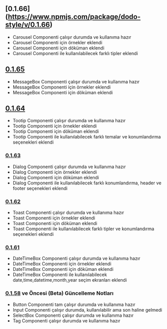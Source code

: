 
<Meta title="Güncelleme Notları" />

## [0.1.66] (https://www.npmjs.com/package/dodo-style/v/0.1.66)
- Carousel Componenti çalışır durumda ve kullanıma hazır
- Carousel Componenti için örnekler eklendi
- Carousel Componenti için döküman eklendi
- Carousel Componenti ile kullanılabilecek farklı tipler eklendi

## [0.1.65](https://www.npmjs.com/package/dodo-style/v/0.1.65)
- MessageBox Componenti çalışır durumda ve kullanıma hazır
- MessageBox Componenti için örnekler eklendi
- MessageBox Componenti için döküman eklendi

## [0.1.64](https://www.npmjs.com/package/dodo-style/v/0.1.64)
- Tootip Componenti çalışır durumda ve kullanıma hazır
- Tootip Componenti için örnekler eklendi
- Tootip Componenti için döküman eklendi
- Tootip Componenti ile kullanılabilecek farklı temalar ve konumlandırma seçenekleri eklendi

###  [0.1.63](https://www.npmjs.com/package/dodo-style/v/0.1.63)
- Dialog Componenti çalışır durumda ve kullanıma hazır
- Dialog Componenti için örnekler eklendi
- Dialog Componenti için döküman eklendi
- Dialog Componenti ile kullanılabilecek farklı konumlandırma, header ve footer seçenekleri  eklendi

###  [0.1.62](https://www.npmjs.com/package/dodo-style/v/0.1.62)
- Toast Componenti çalışır durumda ve kullanıma hazır
- Toast Componenti için örnekler eklendi
- Toast Componenti için döküman eklendi
- Toast Componenti ile kullanılabilecek farklı tipler ve konumlandırma seçenekleri eklendi

###  [0.1.61](https://www.npmjs.com/package/dodo-style/v/0.1.61)
- DateTimeBox Componenti çalışır durumda ve kullanıma hazır
- DateTimeBox Componenti için örnekler eklendi
- DateTimeBox Componenti için döküman eklendi
- DateTimeBox Componenti ile kullanılabilecek date,time,datetime,month,year seçim ekranları eklendi

###  [0.1.58](https://www.npmjs.com/package/dodo-style/v/0.1.58) ve Öncesi (Beta) Güncelleme Notları
- Button Componenti tam çalışır durumda ve kullanıma hazır
- Input Componenti çalışır durumda, kullanılabilir ama son haline gelmedi
- SelectBox Componenti çalışır durumda ve kullanıma hazır
- Tag Componenti çalışır durumda ve kullanıma hazır
